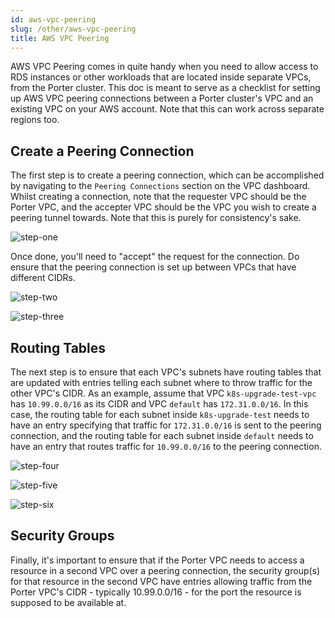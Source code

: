 ```yaml
---
id: aws-vpc-peering
slug: /other/aws-vpc-peering
title: AWS VPC Peering
---
```


AWS VPC Peering comes in quite handy when you need to allow access to RDS instances or other workloads that are located inside separate VPCs, from the Porter cluster. This doc is meant to serve as a checklist for setting up AWS VPC peering connections between a Porter cluster's VPC and an existing VPC on your AWS account. Note that this can work across separate regions too.

## Create a Peering Connection

The first step is to create a peering connection, which can be accomplished by navigating to the `Peering Connections` section on the VPC dashboard. Whilst creating a connection, note that the requester VPC should be the Porter VPC, and the accepter VPC should be the VPC you wish to create a peering tunnel towards. Note that this is purely for consistency's sake. 

![step-one](https://user-images.githubusercontent.com/288007/173303613-941738ee-b85e-4e84-bfc8-1fa69238b489.png)

Once done, you'll need to "accept" the request for the connection. Do ensure that the peering connection is set up between VPCs that have different CIDRs.

![step-two](https://user-images.githubusercontent.com/288007/173303642-c3d733ba-a87b-4092-bc38-8db39d3a8722.png)

![step-three](https://user-images.githubusercontent.com/288007/173303666-91fe61ae-7132-4e3c-b6f7-4ac6a602a268.png)

## Routing Tables

The next step is to ensure that each VPC's subnets have routing tables that are updated with entries telling each subnet where to throw traffic for the other VPC's CIDR. As an example, assume that VPC `k8s-upgrade-test-vpc` has `10.99.0.0/16` as its CIDR and VPC `default` has `172.31.0.0/16`. In this case, the routing table for each subnet inside `k8s-upgrade-test` needs to have an entry specifying that traffic for `172.31.0.0/16` is sent to the peering connection, and the routing table for each subnet inside `default` needs to have an entry that routes traffic for `10.99.0.0/16` to the peering connection.

![step-four](https://user-images.githubusercontent.com/288007/173303690-cb51181b-8b45-4552-99d2-9cce81f27b9b.png)

![step-five](https://user-images.githubusercontent.com/288007/173303731-3449eb18-b70c-4338-b236-839809986d87.png)

![step-six](https://user-images.githubusercontent.com/288007/173303768-2199a545-5e39-41b7-989e-24033c06ad15.png)

## Security Groups

Finally, it's important to ensure that if the Porter VPC needs to access a resource in a second VPC over a peering connection, the security group(s) for that resource in the second VPC have entries allowing traffic from the Porter VPC's CIDR - typically 10.99.0.0/16 - for the port the resource is supposed to be available at.